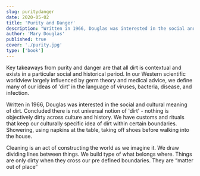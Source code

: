 ```yaml
---
slug: puritydanger
date: 2020-05-02
title: 'Purity and Danger'
description: "Written in 1966, Douglas was interested in the social and cultural meaning of dirt. Concluded there is not universal notion of 'dirt' - nothing is objectively dirty across culture and history."
author: 'Mary Douglas'
published: true
cover: './purity.jpg'
type: ['book']
---
```


Key takeaways from purity and danger are that all dirt is contextual and exists in a particular social and historical period. In our Western scientific worldview largely influenced by germ theory and medical advice, we define many of our ideas of 'dirt' in the language of viruses, bacteria, disease, and infection.

Written in 1966, Douglas was interested in the social and cultural meaning of dirt. Concluded there is not universal notion of 'dirt' - nothing is objectively dirty across culture and history. We have customs and rituals that keep our culturally specific idea of dirt within certain boundaries. Showering, using napkins at the table, taking off shoes before walking into the house.

Cleaning is an act of constructing the world as we imagine it. We draw dividing lines between things. We build type of what belongs where. Things are only dirty when they cross our pre defined boundaries. They are “matter out of place”